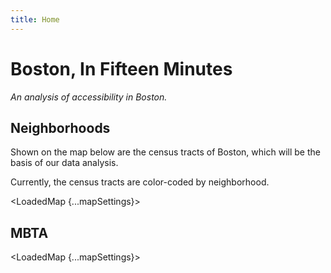 ```yaml
---
title: Home
---
```



# Boston, In Fifteen Minutes

*An analysis of accessibility in Boston.*

## Neighborhoods

Shown on the map below are the census tracts of Boston, which will be the basis of our data analysis.

Currently, the census tracts are color-coded by neighborhood.

<LoadedMap {...mapSettings}>
    <LoadedNeighborhoods />
</LoadedMap>

## MBTA 
<LoadedMap {...mapSettings}>
    <LoadedMBTA />
</LoadedMap>